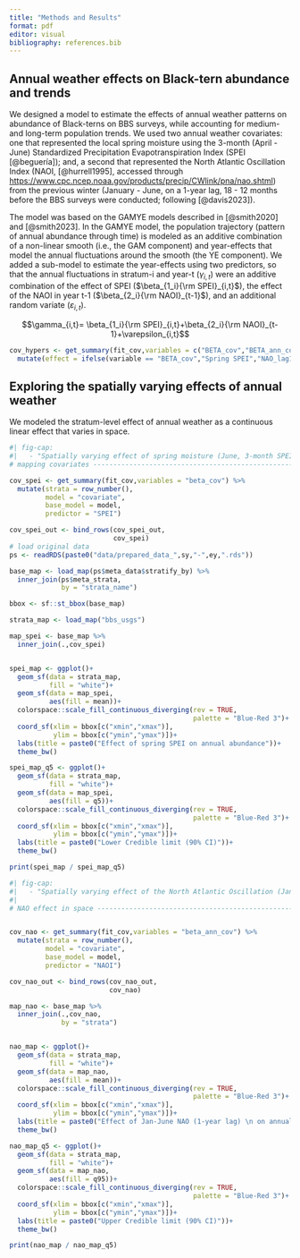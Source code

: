 ```yaml
---
title: "Methods and Results"
format: pdf
editor: visual
bibliography: references.bib
---
```


## Annual weather effects on Black-tern abundance and trends

We designed a model to estimate the effects of annual weather patterns on abundance of Black-terns on BBS surveys, while accounting for medium- and long-term population trends. We used two annual weather covariates: one that represented the local spring moisture using the 3-month (April - June) Standardized Precipitation Evapotranspiration Index (SPEI [@beguería]); and, a second that represented the North Atlantic Oscillation Index (NAOI, [@hurrell1995], accessed through <https://www.cpc.ncep.noaa.gov/products/precip/CWlink/pna/nao.shtml>) from the previous winter (January - June, on a 1-year lag, 18 - 12 months before the BBS surveys were conducted; following [@davis2023]).

The model was based on the GAMYE models described in [@smith2020] and [@smith2023]. In the GAMYE model, the population trajectory (pattern of annual abundance through time) is modeled as an additive combination of a non-linear smooth (i.e., the GAM component) and year-effects that model the annual fluctuations around the smooth (the YE component). We added a sub-model to estimate the year-effects using two predictors, so that the annual fluctuations in stratum-i and year-t ($\gamma_{i,t}$) were an additive combination of the effect of SPEI ($\beta_{1_i}{\rm SPEI}_{i,t}$), the effect of the NAOI in year t-1 ($\beta_{2_i}{\rm NAOI}_{t-1}$), and an additional random variate ($\varepsilon_{i,t}$).

$$\gamma_{i,t}= \beta_{1_i}{\rm SPEI}_{i,t}+\beta_{2_i}{\rm NAOI}_{t-1}+\varepsilon_{i,t}$$


```r

cov_hypers <- get_summary(fit_cov,variables = c("BETA_cov","BETA_ann_cov")) %>%
  mutate(effect = ifelse(variable == "BETA_cov","Spring SPEI","NAO_lag1"))

```

## Exploring the spatially varying effects of annual weather

We modeled the stratum-level effect of annual weather as a continuous linear effect that varies in space.

```r
#| fig-cap: 
#|   - "Spatially varying effect of spring moisture (June, 3-month SPEI) on the annual relative abundance of Black Tern observed during BBS surveys. The top map shows the mean effect in each of the 1-degree longitude by 1-degree latitude strata, where blue colours represent positive effects of moisture on abundance, red represents negative effects, and white represents no effect. The bottom map represents the lower limit of the 95% credible interval and so blue and white colours represent strata where the positive effect of SPEI is most certain (i.e., the full 95% interval does not overlap 0), and red strata are where the positive effect of spring moisture is less certain."
# mapping covariates ------------------------------------------------------

cov_spei <- get_summary(fit_cov,variables = "beta_cov") %>%
  mutate(strata = row_number(),
         model = "covariate",
         base_model = model,
         predictor = "SPEI")

cov_spei_out <- bind_rows(cov_spei_out,
                          cov_spei)
# load original data
ps <- readRDS(paste0("data/prepared_data_",sy,"-",ey,".rds"))

base_map <- load_map(ps$meta_data$stratify_by) %>%
  inner_join(ps$meta_strata,
             by = "strata_name")

bbox <- sf::st_bbox(base_map)

strata_map <- load_map("bbs_usgs")

map_spei <- base_map %>%
  inner_join(.,cov_spei)


spei_map <- ggplot()+
  geom_sf(data = strata_map,
          fill = "white")+
  geom_sf(data = map_spei,
          aes(fill = mean))+
  colorspace::scale_fill_continuous_diverging(rev = TRUE,
                                              palette = "Blue-Red 3")+
  coord_sf(xlim = bbox[c("xmin","xmax")],
           ylim = bbox[c("ymin","ymax")])+
  labs(title = paste0("Effect of spring SPEI on annual abundance"))+
  theme_bw()

spei_map_q5 <- ggplot()+
  geom_sf(data = strata_map,
          fill = "white")+
  geom_sf(data = map_spei,
          aes(fill = q5))+
  colorspace::scale_fill_continuous_diverging(rev = TRUE,
                                              palette = "Blue-Red 3")+
  coord_sf(xlim = bbox[c("xmin","xmax")],
           ylim = bbox[c("ymin","ymax")])+
  labs(title = paste0("Lower Credible limit (90% CI)"))+
  theme_bw()

print(spei_map / spei_map_q5)

```

```r

#| fig-cap: 
#|   - "Spatially varying effect of the North Atlantic Oscillation (January - June in year t-1) on the annual relative abundance of Black Tern observed during BBS surveys. The top map shows the mean effect in each of the 1-degree longitude by 1-degree latitude strata, where blue colours represent positive effects of NAOI on abundance, red represents negative effects, and white represents no effect. The bottom map represents the upper limit of the 95% credible interval and so red and white colours represent strata where the negative effect of NAOI is most certain (i.e., the full 95% interval does not overlap 0), and blue strata are where the negative effect of NAOI is less certain."
#|   
# NAO effect in space -----------------------------------------------------


cov_nao <- get_summary(fit_cov,variables = "beta_ann_cov") %>%
  mutate(strata = row_number(),
         model = "covariate",
         base_model = model,
         predictor = "NAOI")

cov_nao_out <- bind_rows(cov_nao_out,
                         cov_nao)

map_nao <- base_map %>%
  inner_join(.,cov_nao,
             by = "strata")


nao_map <- ggplot()+
  geom_sf(data = strata_map,
          fill = "white")+
  geom_sf(data = map_nao,
          aes(fill = mean))+
  colorspace::scale_fill_continuous_diverging(rev = TRUE,
                                              palette = "Blue-Red 3")+
  coord_sf(xlim = bbox[c("xmin","xmax")],
           ylim = bbox[c("ymin","ymax")])+
  labs(title = paste0("Effect of Jan-June NAO (1-year lag) \n on annual abundance"))+
  theme_bw()

nao_map_q5 <- ggplot()+
  geom_sf(data = strata_map,
          fill = "white")+
  geom_sf(data = map_nao,
          aes(fill = q95))+
  colorspace::scale_fill_continuous_diverging(rev = TRUE,
                                              palette = "Blue-Red 3")+
  coord_sf(xlim = bbox[c("xmin","xmax")],
           ylim = bbox[c("ymin","ymax")])+
  labs(title = paste0("Upper Credible limit (90% CI)"))+
  theme_bw()

print(nao_map / nao_map_q5)




```
